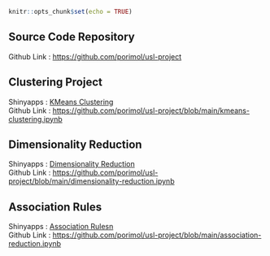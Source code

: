 ```r
knitr::opts_chunk$set(echo = TRUE)
```

## Source Code Repository
Github Link   : [https://github.com/porimol/usl-project](https://github.com/porimol/usl-project)


## Clustering Project
Shinyapps     : [KMeans Clustering](kmeans-clustering.Rmd) \
Github Link   : [https://github.com/porimol/usl-project/blob/main/kmeans-clustering.ipynb](https://github.com/porimol/usl-project/blob/main/kmeans-clustering.ipynb)


## Dimensionality Reduction
Shinyapps     : [Dimensionality Reduction](dimensionality-reduction.Rmd) \
Github Link   : [https://github.com/porimol/usl-project/blob/main/dimensionality-reduction.ipynb](https://github.com/porimol/usl-project/blob/main/dimensionality-reduction.ipynb)


## Association Rules
Shinyapps     : [Association Rulesn](association-rules.Rmd) \
Github Link   : [https://github.com/porimol/usl-project/blob/main/association-reduction.ipynb](https://github.com/porimol/usl-project/blob/main/association-reduction.ipynb)

